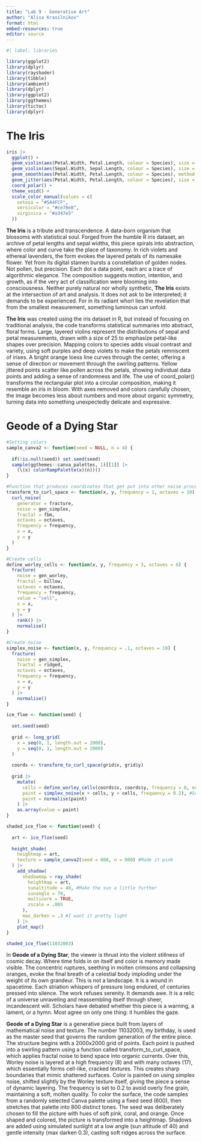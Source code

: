 ```yaml
---
title: "Lab 9 - Generative Art"
author: "Alisa Krasilnikov"
format: html
embed-resources: true
editor: source
---
```


```r
#| label: libraries 

library(ggplot2)
library(dplyr)
library(rayshader)
library(tibble)
library(ambient)
library(dplyr)
library(ggplot2)
library(ggthemes)
library(tictoc)
library(dplyr)
```

# The Iris

```r
iris |> 
  ggplot() + 
  geom_violin(aes(Petal.Width, Petal.Length, colour = Species), size = 25, show.legend = FALSE) +
  geom_violin(aes(Sepal.Width, Sepal.Length, colour = Species), size = 25, show.legend = FALSE) +
  geom_smooth(aes(Petal.Width, Petal.Length, colour = Species), method = "loess", size = 2, se = FALSE, show.legend = FALSE, color = "orange") + 
  geom_jitter(aes(Petal.Width, Petal.Length, colour = Species), size = 2, color = "#FDB915") +
  coord_polar() +
  theme_void() + 
  scale_color_manual(values = c(
    setosa = "#5A4FCF",
    versicolor = "#ce70e8",
    virginica = "#a347e5"
  )) 
```

**The Iris** is a tribute and transcendence. A data-born organism that blossoms with statistical soul. Forged from the humble R iris dataset, an archive of petal lengths and sepal widths, this piece spirals into abstraction, where color and curve take the place of taxonomy. In rich violets and ethereal lavenders, the form evokes the layered petals of its namesake flower. Yet from its digital stamen bursts a constellation of golden nodes. Not pollen, but precision. Each dot a data point, each arc a trace of algorithmic elegance. The composition suggests motion, intention, and growth, as if the very act of classification were blooming into consciousness. Neither purely natural nor wholly synthetic, **The Iris** exists at the intersection of art and analysis. It does not ask to be interpreted; it demands to be experienced. For in its radiant whorl lies the revelation that from the smallest measurement, something luminous can unfold.

**The Iris** was created using the iris dataset in R, but instead of focusing on traditional analysis, the code transforms statistical summaries into abstract, floral forms. Large, layered violins represent the distributions of sepal and petal measurements, drawn with a size of 25 to emphasize petal-like shapes over precision. Mapping colors to species adds visual contrast and variety, using soft purples and deep violets to make the petals remniscent of irises. A bright orange loess line curves through the center, offering a sense of direction or movement through the swirling patterns. Yellow jittered points scatter like pollen across the petals, showing individual data points and adding a sense of randomness and life. The use of coord_polar() transforms the rectangular plot into a circular composition, making it resemble an iris in bloom. With axes removed and colors carefully chosen, the image becomes less about numbers and more about organic symmetry, turning data into something unexpectedly delicate and expressive.

# Geode of a Dying Star

```r
#Setting colors
sample_canva2 <- function(seed = NULL, n = 4) {
  
  if(!is.null(seed)) set.seed(seed)
  sample(ggthemes::canva_palettes, 1)[[1]] |>
    (\(x) colorRampPalette(x)(n))()  
}
```

```r
#Function that produces coordinates that get put into other noise processes
transform_to_curl_space <- function(x, y, frequency = 1, octaves = 10) {
  curl_noise(
    generator = fracture,
    noise = gen_simplex,
    fractal = fbm,
    octaves = octaves,
    frequency = frequency,
    x = x,
    y = y
  )
}
```

```r
#Create cells
define_worley_cells <- function(x, y, frequency = 3, octaves = 6) {
  fracture(
    noise = gen_worley,
    fractal = billow,
    octaves = octaves,
    frequency = frequency,
    value = "cell",
    x = x,
    y = y
  ) |>
    rank() |> 
    normalise()
}
```

```r
#Create noise
simplex_noise <- function(x, y, frequency = .1, octaves = 10) {
  fracture(
    noise = gen_simplex,
    fractal = ridged,
    octaves = octaves,
    frequency = frequency,
    x = x,
    y = y
  ) |>
    normalise()
}
```
```r
ice_floe <- function(seed) {
  
  set.seed(seed)
  
  grid <- long_grid(
    x = seq(0, 1, length.out = 2000),
    y = seq(0, 1, length.out = 2000)
  )
  
  coords <- transform_to_curl_space(grid$x, grid$y)
  
  grid |>
    mutate(
      cells = define_worley_cells(coords$x, coords$y, frequency = 8, octaves = 17), #Set frequency to 8, octaves to 17
      paint = simplex_noise(x + cells, y + cells, frequency = 0.2), #Set frequency to 0.2
      paint = normalise(paint)
    ) |>
    as.array(value = paint)
}
```

```r
shaded_ice_floe <- function(seed) {
  
  art <- ice_floe(seed)
  
  height_shade(
    heightmap = art,
    texture = sample_canva2(seed = 600, n = 800) #Made it pink
  ) |>
    add_shadow(
      shadowmap = ray_shade(
        heightmap = art, 
        sunaltitude = 40, #Make the sun a little further
        sunangle = 70,
        multicore = TRUE, 
        zscale = .005
      ), 
      max_darken = .3 #I want it pretty light
    ) |>
    plot_map()
}

shaded_ice_floe(11032003)
```

In **Geode of a Dying Star**, the viewer is thrust into the violent stillness of cosmic decay. Where time folds in on itself and color is memory made visible. The concentric ruptures, seething in molten crimsons and collapsing oranges, evoke the final breath of a celestial body imploding under the weight of its own grandeur. This is not a landscape. It is a wound in spacetime. Each striation whispers of pressure long endured, of centuries pressed into silence. The work refuses serenity. It demands awe. It is a relic of a universe unraveling and reassembling itself through sheer, incandescent will. Scholars have debated whether this piece is a warning, a lament, or a hymn. Most agree on only one thing: it humbles the gaze.


**Geode of a Dying Star** is a generative piece built from layers of mathematical noise and texture. The number 11032003, my birthday, is used as the master seed that governs the random generation of the entire piece. The structure begins with a 2000x2000 grid of points. Each point is pushed into a swirling pattern using a function called transform_to_curl_space, which applies fractal noise to bend space into organic currents. Over this, Worley noise is layered at a high frequency (8) and with many octaves (17), which essentially forms cell-like, cracked textures. This creates sharp boundaries that mimic shattered surfaces. Color is painted on using simplex noise, shifted slightly by the Worley texture itself, giving the piece a sense of dynamic layering. The frequency is set to 0.2 to avoid overly fine grain, maintaining a soft, molten quality. To color the surface, the code samples from a randomly selected Canva palette using a fixed seed (600), then stretches that palette into 800 distinct tones. The seed was deliberately chosen to fill the picture with hues of soft pink, coral, and orange. Once shaped and colored, the picture is transformed into a heightmap. Shadows are added using simulated sunlight at a low angle (sun altitude of 40) and gentle intensity (max darken 0.3), casting soft ridges across the surface.